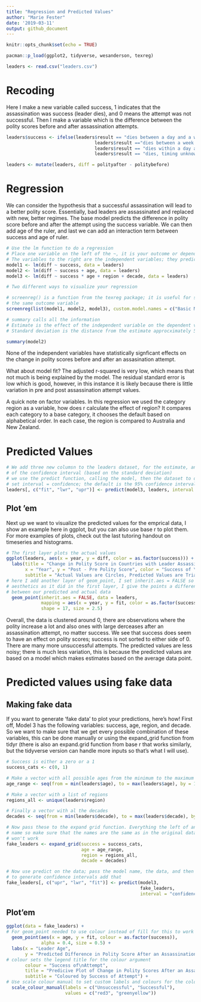 ```yaml
---
title: "Regression and Predicted Values"
author: "Marie Fester"
date: '2019-03-11'
output: github_document
---
```


```r
knitr::opts_chunk$set(echo = TRUE)
```


```r
pacman::p_load(ggplot2, tidyverse, wesanderson, texreg)

leaders <- read.csv("leaders.csv")
```

# Recoding

Here I make a new variable called success, 1 indicates that the assassination was success (leader dies), and 0 means the attempt was not successful. Then I make a variable which is the difference between the polity scores before and after assassination attempts.
```r
leaders$success <- ifelse(leaders$result == "dies between a day and a week"| 
                                 leaders$result =="dies between a week and a month"| 
                                 leaders$result == "dies within a day after the attack"|
                                 leaders$result == "dies, timing unknown", 1, 0)

leaders <- mutate(leaders, diff = polityafter - politybefore)
```


# Regression

We can consider the hypothesis that a successful assassination will lead to a better polity score. Essentially, bad leaders are assassinated and replaced with new, better regimes. The base model predicts the difference in polity score before and after the attempt using the success variable. We can then add age of the ruler, and last we can add an interaction term between success and age of ruler.
```r
# Use the lm function to do a regression
# Place one variable on the left of the ~, it is your outcome or dependent variables
# The variables to the right are the independent variables; they predict the outcome variable 
model1 <- lm(diff ~ success, data = leaders)
model2 <- lm(diff ~ success + age, data = leaders)
model3 <- lm(diff ~ success * age + region + decade, data = leaders)

# Two different ways to visualize your regression

# screenreg() is a function from the texreg package; it is useful for showing multiple models that use
# the same outcome variable
screenreg(list(model1, model2, model3), custom.model.names = c("Basic Model", "Model 2", "Full Model"))

# summary calls all the information
# Estimate is the effect of the independent variable on the dependent variable
# Standard deviation is the distance from the estimate approcximately 50% of observations are within

summary(model2)
```

None of the independent variables have statistically signficant effects on the change in polity scores before and after an assasination attempt.

What about model fit? The adjusted r-squared is very low, which means that not much is being explained by the model. The residual standard error is low which is good, however, in this instance it is likely because there is little variation in pre and post assassination attempt values.

A quick note on factor variables. In this regression we used the category region as a variable, how does r calculate the effect of region? It compares each category to a base category, it chooses the default based on alphabetical order. In each case, the region is compared to Australia and New Zealand.

# Predicted Values
```r
# We add three new columsn to the leaders dataset, for the estimate, and the lower and upper bounds
# of the confidence interval (based on the standard deviation)
# we use the predict function, calling the model, then the dataset to draw values from
# set interval = confidence; the default is the 95% confidence interval
leaders[, c("fit", "lwr", "upr")] <- predict(model3, leaders, interval = "confidence")

```

## Plot 'em

Next up we want to visualize the predicted values for the emprical data, I show an example here in ggplot, but you can also use base r to plot them. For more examples of plots, check out the last tutoring handout on timeseries and histograms.

```r
# The first layer plots the actual values
ggplot(leaders, aes(x = year, y = diff, color = as.factor(success))) + geom_point() +
  labs(title = "Change in Polity Score in Countries with Leader Assassination Attempt, by Year",
       x = "Year", y = "Post - Pre Polity Score", color = "Success of \n Attmept", 
       subtitle = "Actual Values are Circles, Predicted Values are Triangles") +
# here I add another layer of geom_point, I set inherit.aes = FALSE so that it does not use the same 
# aesthetics as it did in the first layer, I give the points a different shape to see the difference
# between our predicted and actual data
  geom_point(inherit.aes = FALSE, data = leaders, 
             mapping = aes(x = year, y = fit, color = as.factor(success)), 
             shape = 17, size = 2.5)
```


Overall, the data is clustered around 0, there are observations where the polity increase a lot and also ones with large derceases after an assassination attempt, no matter success. We see that success does seem to have an effect on polity scores; success is not sorted to either side of 0. There are many more unsuccessful attempts. The predicted values are less noisy; there is much less variation, this is because the predicted values are based on a model which makes estimates based on the average data point.

# Predicted values using fake data
## Making fake data

If you want to generate 'fake data' to plot your predictions, here's how! First off, Model 3 has the following variables: success, age, region, and decade. So we want to make sure that we get every possible combination of these variables, this can be done manually or using the expand_grid function from tidyr (there is also an expand.grid function from base r that works similarly, but the tidyverse version can handle more inputs so that's what I will use).

```r
# Success is either a zero or a 1
success_cats <- c(0, 1) 

# Make a vector with all possible ages from the minimum to the maximum
age_range <- seq(from = min(leaders$age), to = max(leaders$age), by = 1)

# Make a vector with a list of regions
regions_all <- unique(leaders$region)

# Finally a vector with al the decades
decades <- seq(from = min(leaders$decade), to = max(leaders$decade), by = 10)

# Now pass these to the expand grid function. Everything the left of an = will be the new column
# name so make sure that the names are the same as in the original datafram, otherwise predict 
# won't work
fake_leaders <- expand_grid(success = success_cats, 
                            age = age_range,
                            region = regions_all,
                            decade = decades)

# Now use predict on the data; pass the model name, the data, and then if you want
# to generate confidence intervals add that
fake_leaders[, c("upr", "lwr", "fit")] <- predict(model3, 
                                                  fake_leaders, 
                                                  interval = "confidence")
```

## Plot'em
```r
ggplot(data = fake_leaders) +
# For geom_point needed to use colour instead of fill for this to work
  geom_point(aes(x = age, y = fit, colour = as.factor(success)),
             alpha = 0.4, size = 0.5) +
  labs(x = "Leader Age",
       y = "Predicted Difference in Polity Score After an Assassination",
# colour sets the legend title for the colour argument
       colour = "Success of\nAttempt",
       title = "Predicive Plot of Change in Polity Scores After an Assassination Attempt",
       subtitle = "Coloured by Success of Attempt") +
# Use scale colour manual to set custom labels and colours for the colour argument
  scale_colour_manual(labels = c("Unsuccessful", "Successful"),
                      values = c("red3", "greenyellow"))
```



